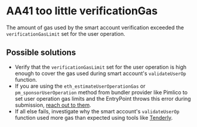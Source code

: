 # AA41 too little verificationGas

The amount of gas used by the smart account verification exceeded the `verificationGasLimit` set for the user operation.

## Possible solutions

- Verify that the `verificationGasLimit` set for the user operation is high enough to cover the gas used during smart account's `validateUserOp` function.
- If you are using the `eth_estimateUserOperationGas` or `pm_sponsorUserOperation` method from bundler provider like Pimlico to set user operation gas limits and the EntryPoint throws this error during submission, [reach out to them](https://t.me/pimlicoHQ).
- If all else fails, investigate why the smart account's `validateUserOp` function used more gas than expected using tools like [Tenderly](https://tenderly.co/).